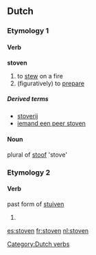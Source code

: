 ==Dutch==

===Etymology 1===

====Verb====
'''stoven'''

# to [[stew]] on a fire
# (figuratively) to [[prepare]]

=====Derived terms=====
* [[stoverij]]
* [[iemand een peer stoven]]

====Noun====
plural of [[stoof]] 'stove'

===Etymology 2===

====Verb====
past form of [[stuiven]]
# {{defn|Dutch}}

[[Category:Dutch verbs]]

[[es:stoven]]
[[fr:stoven]]
[[nl:stoven]]